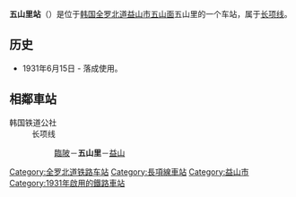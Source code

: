 {{朝鮮半島車站資訊
|公司色 = #0066b3
|文字色 = 
|站名 = 五山里站<br />{{lang|en|Osan-ri}}
|圖片 = Korail Osan-ri Station.jpg
|pxl = 
|圖片說明 =
|前一站 = [[臨陂站|臨陂]]
|前一站距離 = 4.5
|後一站距離 = 3.5
|後一站 = [[益山站|益山]]
|所屬路線 = [[长项线|长项线]]
|距離 = 150.9
|起點站 = [[天安站|天安]]
|諺文 = 오산리역
|朝鮮漢字 = 五山里驛
|文觀部式 =Osan-ri-yeok 
|馬-賴式 =
|副站名 = 
|車站編號 = 
|停站路線數 = 
|所屬公司 = [[韩国铁道公社|韩国铁道公社]]
|所在地 =[[全罗北道|全罗北道]][[益山市|益山市]][[五山面|五山面]]五山里
|車站構造 = 地面车站
|月台配置 = 1面1线
|啟用年月日 =1931年6月15日 
|廢站年月日 = 
|上下車人次 = 
|統計年度 = 
|轉車 = 
|備註 = 
|全寬備註 = 
}}

'''五山里站'''（{{kor|諺=오산리역|漢=五山里驛|羅=Osan-ri yeok|f=y}}）是位于[[韩国|韩国]][[全罗北道|全罗北道]][[益山市|益山市]][[五山面|五山面]]五山里的一个车站，属于[[长项线|长项线]]。

== 历史 ==
*1931年6月15日 - 落成使用。

== 相鄰車站 ==
;韩国铁道公社
:长项线
::[[臨陂站|臨陂]]－'''五山里'''－[[益山站|益山]]

{{长项线}}

[[Category:全罗北道铁路车站|Category:全罗北道铁路车站]]
[[Category:長項線車站|Category:長項線車站]]
[[Category:益山市|Category:益山市]]
[[Category:1931年啟用的鐵路車站|Category:1931年啟用的鐵路車站]]
